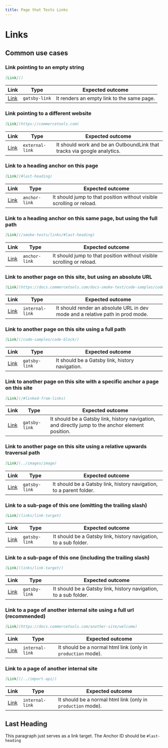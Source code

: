```yaml
---
title: Page that Tests Links
---
```


# Links

## Common use cases

### Link pointing to an empty string

```md
[Link]()
```

| Link     | Type          | Expected outcome                           |
| -------- | ------------- | ------------------------------------------ |
| [Link]() | `gatsby-link` | It renders an empty link to the same page. |

### Link pointing to a different website

```md
[Link](https://commercetools.com)
```

| Link                              | Type            | Expected outcome                                                        |
| --------------------------------- | --------------- | ----------------------------------------------------------------------- |
| [Link](https://commercetools.com) | `external-link` | It should work and be an OutboundLink that tracks via google analytics. |

### Link to a heading anchor on this page

```md
[Link](#last-heading)
```

| Link                  | Type          | Expected outcome                                                     |
| --------------------- | ------------- | -------------------------------------------------------------------- |
| [Link](#last-heading) | `anchor-link` | It should jump to that position without visible scrolling or reload. |

### Link to a heading anchor on this same page, but using the full path

```md
[Link](/smoke-tests/links/#last-heading)
```

| Link                                     | Type          | Expected outcome                                                     |
| ---------------------------------------- | ------------- | -------------------------------------------------------------------- |
| [Link](/smoke-tests/links/#last-heading) | `anchor-link` | It should jump to that position without visible scrolling or reload. |

### Link to another page on this site, but using an absolute URL

```md
[Link](https://docs.commercetools.com/docs-smoke-test/code-samples/code-block/)
```

| Link                                                                            | Type            | Expected outcome                                                               |
| ------------------------------------------------------------------------------- | --------------- | ------------------------------------------------------------------------------ |
| [Link](https://docs.commercetools.com/docs-smoke-test/code-samples/code-block/) | `internal-link` | It should render an absolute URL in dev mode and a relative path in prod mode. |

### Link to another page on this site using a full path

```md
[Link](/code-samples/code-block/)
```

| Link                              | Type          | Expected outcome                                |
| --------------------------------- | ------------- | ----------------------------------------------- |
| [Link](/code-samples/code-block/) | `gatsby-link` | It should be a Gatsby link, history navigation. |

### Link to another page on this site with a specific anchor a page on this site

```md
[Link](/#linked-from-links)
```

| Link                        | Type          | Expected outcome                                                                                  |
| --------------------------- | ------------- | ------------------------------------------------------------------------------------------------- |
| [Link](/#linked-from-links) | `gatsby-link` | It should be a Gatsby link, history navigation, and directly jump to the anchor element position. |

### Link to another page on this site using a relative upwards traversal path

```md
[Link](../images/image)
```

| Link                    | Type          | Expected outcome                                                    |
| ----------------------- | ------------- | ------------------------------------------------------------------- |
| [Link](../images/image) | `gatsby-link` | It should be a Gatsby link, history navigation, to a parent folder. |

### Link to a sub-page of this one (omitting the trailing slash)

```md
[Link](links/link-target)
```

| Link                      | Type          | Expected outcome                                                 |
| ------------------------- | ------------- | ---------------------------------------------------------------- |
| [Link](links/link-target) | `gatsby-link` | It should be a Gatsby link, history navigation, to a sub folder. |

### Link to a sub-page of this one (including the trailing slash)

```md
[Link](links/link-target/)
```

| Link                       | Type          | Expected outcome                                                 |
| -------------------------- | ------------- | ---------------------------------------------------------------- |
| [Link](links/link-target/) | `gatsby-link` | It should be a Gatsby link, history navigation, to a sub folder. |

### Link to a page of another internal site using a full url (recommended)

```md
[Link](https://docs.commercetools.com/another-site/welcome)
```

| Link                                                        | Type            | Expected outcome                                             |
| ----------------------------------------------------------- | --------------- | ------------------------------------------------------------ |
| [Link](https://docs.commercetools.com/another-site/welcome) | `internal-link` | It should be a normal html link (only in `production` mode). |

### Link to a page of another internal site

```md
[Link](/../import-api/)
```

| Link                    | Type            | Expected outcome                                             |
| ----------------------- | --------------- | ------------------------------------------------------------ |
| [Link](/../import-api/) | `internal-link` | It should be a normal html link (only in `production` mode). |

## Last Heading

This paragraph just serves as a link target. The Anchor ID should be `#last-heading`
